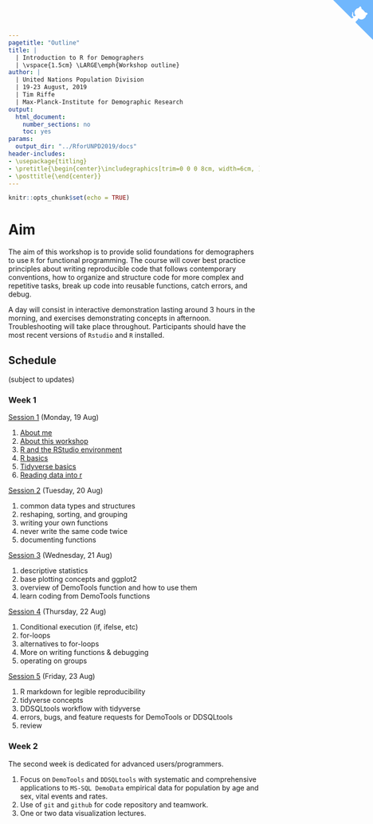 ```yaml
---
pagetitle: "Outline"
title: | 
  | Introduction to R for Demographers
  | \vspace{1.5cm} \LARGE\emph{Workshop outline}
author: |
  | United Nations Population Division
  | 19-23 August, 2019
  | Tim Riffe
  | Max-Planck-Institute for Demographic Research
output:
  html_document:
    number_sections: no
    toc: yes
params:
  output_dir: "../RforUNPD2019/docs"
header-includes:
- \usepackage{titling}
- \pretitle{\begin{center}\includegraphics[trim=0 0 0 8cm, width=6cm, ]{assets/MPIDR_square_color.pdf}\\[\bigskipamount]}
- \posttitle{\end{center}}
---
```


<a href="https://github.com/timriffe/RforUNPD2019" class="github-corner" aria-label="View source on GitHub"><svg width="80" height="80" viewBox="0 0 250 250" style="fill:#70B7FD; color:#fff; position: absolute; top: 0; border: 0; right: 0;" aria-hidden="true"><path d="M0,0 L115,115 L130,115 L142,142 L250,250 L250,0 Z"></path><path d="M128.3,109.0 C113.8,99.7 119.0,89.6 119.0,89.6 C122.0,82.7 120.5,78.6 120.5,78.6 C119.2,72.0 123.4,76.3 123.4,76.3 C127.3,80.9 125.5,87.3 125.5,87.3 C122.9,97.6 130.6,101.9 134.4,103.2" fill="currentColor" style="transform-origin: 130px 106px;" class="octo-arm"></path><path d="M115.0,115.0 C114.9,115.1 118.7,116.5 119.8,115.4 L133.7,101.6 C136.9,99.2 139.9,98.4 142.2,98.6 C133.8,88.0 127.5,74.4 143.8,58.0 C148.5,53.4 154.0,51.2 159.7,51.0 C160.3,49.4 163.2,43.6 171.4,40.1 C171.4,40.1 176.1,42.5 178.8,56.2 C183.1,58.6 187.2,61.8 190.9,65.4 C194.5,69.0 197.7,73.2 200.1,77.6 C213.8,80.2 216.3,84.9 216.3,84.9 C212.7,93.1 206.9,96.0 205.4,96.6 C205.1,102.4 203.0,107.8 198.3,112.5 C181.9,128.9 168.3,122.5 157.7,114.1 C157.9,116.9 156.7,120.9 152.7,124.9 L141.0,136.5 C139.8,137.7 141.6,141.9 141.8,141.8 Z" fill="currentColor" class="octo-body"></path></svg></a><style>.github-corner:hover .octo-arm{animation:octocat-wave 560ms ease-in-out}@keyframes octocat-wave{0%,100%{transform:rotate(0)}20%,60%{transform:rotate(-25deg)}40%,80%{transform:rotate(10deg)}}@media (max-width:500px){.github-corner:hover .octo-arm{animation:none}.github-corner .octo-arm{animation:octocat-wave 560ms ease-in-out}}</style>


```r
knitr::opts_chunk$set(echo = TRUE)
```

# Aim
The aim of this workshop is to provide solid foundations for demographers to use `R` for functional programming. The course will cover best practice principles about writing reproducible code that follows contemporary conventions, how to organize and structure code for more complex and repetitive tasks, break up code into reusable functions, catch errors, and debug.

A day will consist in interactive demonstration lasting around 3 hours in the morning, and exercises demonstrating concepts in afternoon. Troubleshooting will take place throughout. Participants should have the most recent versions of `Rstudio` and `R` installed.

## Schedule 
(subject to updates)

### Week 1
[Session 1](Day1) (Monday, 19 Aug)

1. [About me](Day1#about-me)
2. [About this workshop](Day1#about-this-workshop)
3. [R and the RStudio environment](Day1#r-and-the-rstudio-environment)
4. [R basics](Day1#r-basics)
5. [Tidyverse basics](Day1#tidyverse-basics)
6. [Reading data into r](Day1#reading-data-into-r)

[Session 2](Day2) (Tuesday, 20 Aug)

1. common data types and structures
2. reshaping, sorting, and grouping
3. writing your own functions
4. never write the same code twice
5. documenting functions

[Session 3](Day3) (Wednesday, 21 Aug)

1. descriptive statistics
2. base plotting concepts and ggplot2
3. overview of DemoTools function and how to use them
4. learn coding from DemoTools functions

[Session 4](Day4) (Thursday, 22 Aug)

1. Conditional execution (if, ifelse, etc)
2. for-loops
3. alternatives to for-loops
4. More on writing functions & debugging
5. operating on groups

[Session 5](Day5) (Friday, 23 Aug)

1. R markdown for legible reproducibility
2. tidyverse concepts 
3. DDSQLtools workflow with tidyverse
4. errors, bugs, and feature requests for DemoTools or DDSQLtools
5. review 

### Week 2
The second week is dedicated for advanced users/programmers.

1. Focus on `DemoTools` and `DDSQLtools` with systematic and comprehensive applications to `MS-SQL DemoData` empirical data for population by age and sex, vital events and rates.
2. Use of `git` and `github` for code repository and teamwork.
3. One or two data visualization lectures.




